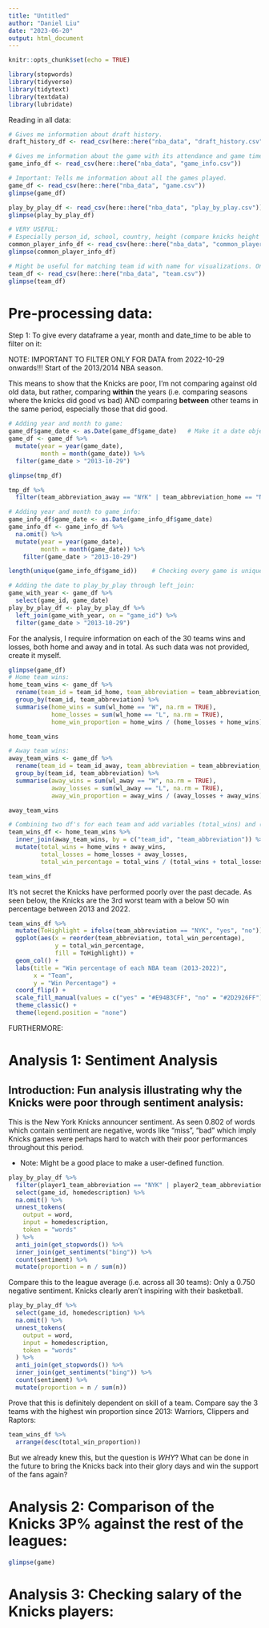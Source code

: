 ```yaml
---
title: "Untitled"
author: "Daniel Liu"
date: "2023-06-20"
output: html_document
---
```


```r
knitr::opts_chunk$set(echo = TRUE)
```

```r
library(stopwords)
library(tidyverse)
library(tidytext)
library(textdata)
library(lubridate)
```

Reading in all data:
```r
# Gives me information about draft history.
draft_history_df <- read_csv(here::here("nba_data", "draft_history.csv"))

# Gives me information about the game with its attendance and game time.
game_info_df <- read_csv(here::here("nba_data", "game_info.csv"))

# Important: Tells me information about all the games played.
game_df <- read_csv(here::here("nba_data", "game.csv"))
glimpse(game_df)

play_by_play_df <- read_csv(here::here("nba_data", "play_by_play.csv"))
glimpse(play_by_play_df)

# VERY USEFUL:
# Especially person_id, school, country, height (compare knicks height vs rest of league height), team_abbrev, dleague (were they from d_league),  draft_round.
common_player_info_df <- read_csv(here::here("nba_data", "common_player_info.csv"))
glimpse(common_player_info_df)

# Might be useful for matching team id with name for visualizations. Only 30 rows so very good for that.
team_df <- read_csv(here::here("nba_data", "team.csv"))
glimpse(team_df)
```



# Pre-processing data:

Step 1: To give every dataframe a year, month and date_time to be able to filter on it:

NOTE: IMPORTANT TO FILTER ONLY FOR DATA from 2022-10-29 onwards!!! Start of the 2013/2014 NBA season.

This means to show that the Knicks are poor, I'm not comparing against old old data, but rather,
comparing **within** the years (i.e. comparing seasons where the knicks did good vs bad) AND
comparing **between** other teams in the same period, especially those that did good.


```r
# Adding year and month to game:
game_df$game_date <- as.Date(game_df$game_date)   # Make it a date object, don't care about time.
game_df <- game_df %>% 
  mutate(year = year(game_date),
         month = month(game_date)) %>% 
  filter(game_date > "2013-10-29")

glimpse(tmp_df)

tmp_df %>% 
  filter(team_abbreviation_away == "NYK" | team_abbreviation_home == "NYK")

# Adding year and month to game_info:
game_info_df$game_date <- as.Date(game_info_df$game_date)
game_info_df <- game_info_df %>% 
  na.omit() %>% 
  mutate(year = year(game_date),
         month = month(game_date)) %>% 
    filter(game_date > "2013-10-29")

length(unique(game_info_df$game_id))    # Checking every game is unique. Yes since no. rows = no. unique game_id.

# Adding the date to play_by_play through left_join:
game_with_year <- game_df %>% 
  select(game_id, game_date)
play_by_play_df <- play_by_play_df %>% 
  left_join(game_with_year, on = "game_id") %>% 
  filter(game_date > "2013-10-29")

```

For the analysis, I require information on each of the 30 teams wins and losses, both home and away and in total. 
As such data was not provided, create it myself.
```r
glimpse(game_df)
# Home team wins:
home_team_wins <- game_df %>% 
  rename(team_id = team_id_home, team_abbreviation = team_abbreviation_home) %>% 
  group_by(team_id, team_abbreviation) %>% 
  summarise(home_wins = sum(wl_home == "W", na.rm = TRUE),
            home_losses = sum(wl_home == "L", na.rm = TRUE),
            home_win_proportion = home_wins / (home_losses + home_wins))

home_team_wins

# Away team wins:
away_team_wins <- game_df %>% 
  rename(team_id = team_id_away, team_abbreviation = team_abbreviation_away) %>% 
  group_by(team_id, team_abbreviation) %>% 
  summarise(away_wins = sum(wl_away == "W", na.rm = TRUE),
            away_losses = sum(wl_away == "L", na.rm = TRUE),
            away_win_proportion = away_wins / (away_losses + away_wins))

away_team_wins

# Combining two df's for each team and add variables (total_wins) and (total_losses)
team_wins_df <- home_team_wins %>% 
  inner_join(away_team_wins, by = c("team_id", "team_abbreviation")) %>% 
  mutate(total_wins = home_wins + away_wins,
         total_losses = home_losses + away_losses,
         total_win_percentage = total_wins / (total_wins + total_losses) * 100)

team_wins_df
```


It's not secret the Knicks have performed poorly over the past decade. As seen below, the Knicks are the 3rd worst team with a below 50 win percentage
between 2013 and 2022.
```r
team_wins_df %>% 
  mutate(ToHighlight = ifelse(team_abbreviation == "NYK", "yes", "no")) %>% 
  ggplot(aes(x = reorder(team_abbreviation, total_win_percentage),
             y = total_win_percentage,
             fill = ToHighlight)) +
  geom_col() + 
  labs(title = "Win percentage of each NBA team (2013-2022)",
       x = "Team",
       y = "Win Percentage") + 
  coord_flip() + 
  scale_fill_manual(values = c("yes" = "#E94B3CFF", "no" = "#2D2926FF")) + 
  theme_classic() + 
  theme(legend.position = "none")
```

FURTHERMORE:

# Analysis 1: Sentiment Analysis

## Introduction: Fun analysis illustrating why the Knicks were poor through sentiment analysis:

This is the New York Knicks announcer sentiment. As seen 0.802 of words which
contain sentiment are negative, words like "miss", "bad" which imply Knicks games were
perhaps hard to watch with their poor performances throughout this period.

* Note: Might be a good place to make a user-defined function.
```r
play_by_play_df %>% 
  filter(player1_team_abbreviation == "NYK" | player2_team_abbreviation == "NYK" | player3_team_abbreviation == "NYK") %>% 
  select(game_id, homedescription) %>% 
  na.omit() %>% 
  unnest_tokens(
    output = word,
    input = homedescription,
    token = "words"
  ) %>% 
  anti_join(get_stopwords()) %>% 
  inner_join(get_sentiments("bing")) %>% 
  count(sentiment) %>% 
  mutate(proportion = n / sum(n))
```

Compare this to the league average (i.e. across all 30 teams):
Only a 0.750 negative sentiment. Knicks clearly aren't inspiring with their basketball.
```r
play_by_play_df %>% 
  select(game_id, homedescription) %>% 
  na.omit() %>% 
  unnest_tokens(
    output = word,
    input = homedescription,
    token = "words"
  ) %>% 
  anti_join(get_stopwords()) %>% 
  inner_join(get_sentiments("bing")) %>% 
  count(sentiment) %>% 
  mutate(proportion = n / sum(n))
```

Prove that this is definitely dependent on skill of a team. Compare say the 3 teams with the highest win proportion since 2013: Warriors, Clippers and Raptors:
```r
team_wins_df %>% 
  arrange(desc(total_win_proportion))
```


But we already knew this, but the question is *WHY*?
What can be done in the future to bring the Knicks back into their glory days and win the support of the fans again?


# Analysis 2: Comparison of the Knicks 3P% against the rest of the leagues:

```r
glimpse(game)
```




# Analysis 3: Checking salary of the Knicks players:



